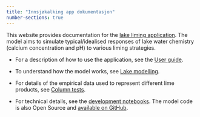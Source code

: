 ```yaml
---
title: "Innsjøkalking app dokumentasjon"
number-sections: true
---
```


This website provides documentation for the [lake liming application](https://lake-liming.t.niva.no/). The model aims to simulate typical/idealised responses of lake water chemistry (calcium concentration and pH) to various liming strategies.

 * For a description of how to use the application, see the [User guide](https://nivanorge.github.io/lake_liming_app/user-guide.html).

 * To understand how the model works, see [Lake modelling](https://nivanorge.github.io/lake_liming_app/lake-modelling.html).

 * For details of the empirical data used to represent different lime products, see [Column tests](https://nivanorge.github.io/lake_liming_app/column-tests.html).

 * For technical details, see the [development notebooks](https://github.com/NIVANorge/lake_liming_app/tree/main/notebooks#development-notebooks). The model code is also Open Source and [available on GitHub](https://github.com/NIVANorge/lake_liming_app).